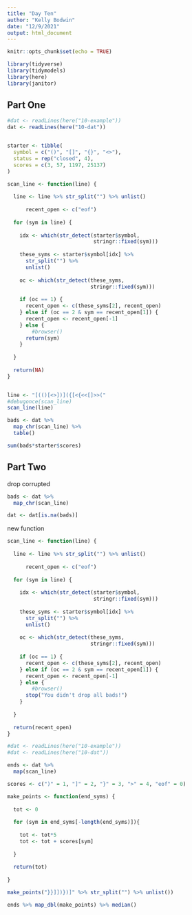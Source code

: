 ```yaml
---
title: "Day Ten"
author: "Kelly Bodwin"
date: "12/9/2021"
output: html_document
---
```


```r
knitr::opts_chunk$set(echo = TRUE)
```

```r
library(tidyverse)
library(tidymodels)
library(here)
library(janitor)
```

## Part One

```r
#dat <- readLines(here("10-example"))
dat <- readLines(here("10-dat"))


starter <- tibble(
  symbol = c("()", "[]", "{}", "<>"),
  status = rep("closed", 4),
  scores = c(3, 57, 1197, 25137)
)

```

```r

scan_line <- function(line) {
  
  line <- line %>% str_split("") %>% unlist()
  
      recent_open <- c("eof")
  
  for (sym in line) {
    
    idx <- which(str_detect(starter$symbol,
                            stringr::fixed(sym)))
    
    these_syms <- starter$symbol[idx] %>% 
      str_split("") %>% 
      unlist()
    
    oc <- which(str_detect(these_syms, 
                           stringr::fixed(sym)))
    
    if (oc == 1) {
      recent_open <- c(these_syms[2], recent_open)
    } else if (oc == 2 & sym == recent_open[1]) {
      recent_open <- recent_open[-1]
    } else {
        #browser()
      return(sym)
    }
    
  }
  
  return(NA)
}


line <- "[(()[<>])]({[<{<<[]>>("
#debugonce(scan_line)
scan_line(line)
```

```r
bads <- dat %>%
  map_chr(scan_line) %>%
  table()

sum(bads*starter$scores)
```

## Part Two

drop corrupted

```r
bads <- dat %>%
  map_chr(scan_line)

dat <- dat[is.na(bads)]


```

new function

```r

scan_line <- function(line) {
  
  line <- line %>% str_split("") %>% unlist()
  
      recent_open <- c("eof")
  
  for (sym in line) {
    
    idx <- which(str_detect(starter$symbol,
                            stringr::fixed(sym)))
    
    these_syms <- starter$symbol[idx] %>% 
      str_split("") %>% 
      unlist()
    
    oc <- which(str_detect(these_syms, 
                           stringr::fixed(sym)))
    
    if (oc == 1) {
      recent_open <- c(these_syms[2], recent_open)
    } else if (oc == 2 & sym == recent_open[1]) {
      recent_open <- recent_open[-1]
    } else {
        #browser()
      stop("You didn't drop all bads!")
    }
    
  }
  
  return(recent_open)
}
```

```r
#dat <- readLines(here("10-example"))
#dat <- readLines(here("10-dat"))

ends <- dat %>%
  map(scan_line)
```

```r
scores <- c(")" = 1, "]" = 2, "}" = 3, ">" = 4, "eof" = 0)

make_points <- function(end_syms) {
  
  tot <- 0
  
  for (sym in end_syms[-length(end_syms)]){
    
    tot <- tot*5
    tot <- tot + scores[sym]
    
  }
  
  return(tot)
  
}

make_points("}}]])})]" %>% str_split("") %>% unlist())
```

```r
ends %>% map_dbl(make_points) %>% median()
```

